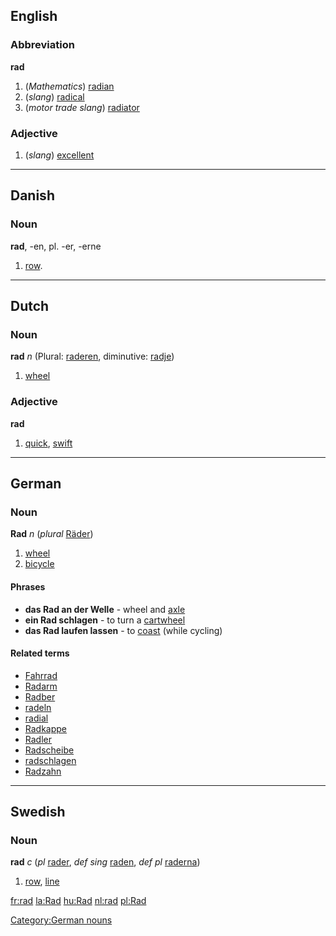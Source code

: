 ==English==
===Abbreviation===
'''rad'''
#(''Mathematics'') [[radian]]
#(''slang'') [[radical]]
#(''motor trade slang'') [[radiator]]

===Adjective===
#(''slang'') [[excellent]]

----
==Danish==
===Noun===
'''rad''', -en, pl. -er, -erne

# [[row]].

----
==Dutch==
===Noun===
'''rad''' ''n'' (Plural: [[raderen]], diminutive: [[radje]])

# [[wheel]]

===Adjective===
'''rad'''

# [[quick]], [[swift]]

----
==German== [[Category:German nouns]]
===Noun===
'''Rad''' ''n'' (''plural'' [[Räder]])

# [[wheel]]
# [[bicycle]]

====Phrases====
* '''das Rad an der Welle''' - wheel and [[axle]]
* '''ein Rad schlagen''' - to turn a [[cartwheel]]
* '''das Rad laufen lassen''' - to [[coast]] (while cycling)

====Related terms====
*[[Fahrrad]]
*[[Radarm]]
*[[Radber]]
*[[radeln]]
*[[radial]]
*[[Radkappe]]
*[[Radler]]
*[[Radscheibe]]
*[[radschlagen]]
*[[Radzahn]]

----

==Swedish==
===Noun===
'''rad''' ''c'' (''pl'' [[rader]], ''def sing'' [[raden]], ''def pl'' [[raderna]])

# [[row]], [[line]]

[[fr:rad]]
[[la:Rad]]
[[hu:Rad]]
[[nl:rad]]
[[pl:Rad]]